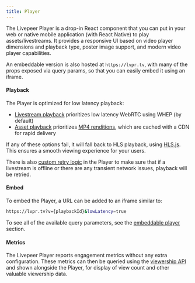 ```yaml
---
title: Player
---
```


The Livepeer Player is a drop-in React component that you can put in your web or
native mobile application (with React Native) to play assets/livestreams. It
provides a responsive UI based on video player dimensions and playback type,
poster image support, and modern video player capabilities.

An embeddable version is also hosted at `https://lvpr.tv`, with many of the
props exposed via query params, so that you can easily embed it using an iframe.

#### Playback

The Player is optimized for low latency playback:

- [Livestream playback](/developers/guides/playback-a-livestream) prioritizes
  low latency WebRTC using WHEP (by default)
- [Asset playback](/developers/guides/playback-an-asset) prioritizes
  [MP4 renditions](/sdks/react/player/Root#mp4-playback-urls), which are cached
  with a CDN for rapid delivery

If any of these options fail, it will fall back to HLS playback, using
[HLS.js](https://github.com/video-dev/hls.js). This ensures a smooth viewing
experience for your users.

There is also [custom retry logic](/sdks/react/player/Root#technical-details) in
the Player to make sure that if a livestream is offline or there are any
transient network issues, playback will be retried.

#### Embed

To embed the Player, a URL can be added to an iframe similar to:

```bash
https://lvpr.tv?v={playbackId}&lowLatency=true
```

To see all of the available query parameters, see the
[embeddable player](/developers/guides/playback-an-asset#embeddable-player)
section.

#### Metrics

The Livepeer Player reports engagement metrics without any extra configuration.
These metrics can then be queried using the
[viewership API](/developers/guides/get-engagement-analytics-via-api) and shown
alongside the Player, for display of view count and other valuable viewership
data.
